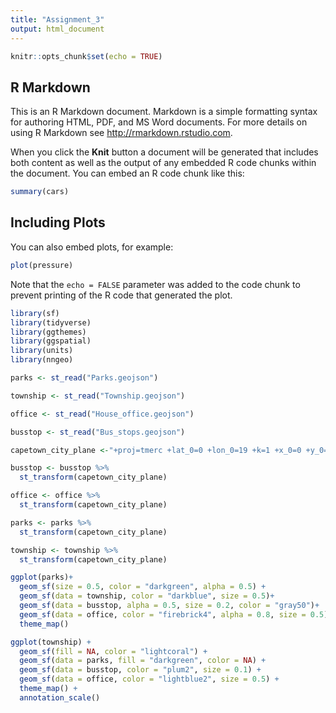 ```yaml
---
title: "Assignment_3"
output: html_document
---
```


```r
knitr::opts_chunk$set(echo = TRUE)
```

## R Markdown

This is an R Markdown document. Markdown is a simple formatting syntax for authoring HTML, PDF, and MS Word documents. For more details on using R Markdown see <http://rmarkdown.rstudio.com>.

When you click the **Knit** button a document will be generated that includes both content as well as the output of any embedded R code chunks within the document. You can embed an R code chunk like this:

```r
summary(cars)
```

## Including Plots

You can also embed plots, for example:

```r
plot(pressure)
```

Note that the `echo = FALSE` parameter was added to the code chunk to prevent printing of the R code that generated the plot.

```r
library(sf)
library(tidyverse)
library(ggthemes)
library(ggspatial)
library(units)
library(nngeo)
```


```r
parks <- st_read("Parks.geojson")
```


```r
township <- st_read("Township.geojson")
```
```r
office <- st_read("House_office.geojson")
```

```r
busstop <- st_read("Bus_stops.geojson")
```
```r
capetown_city_plane <-"+proj=tmerc +lat_0=0 +lon_0=19 +k=1 +x_0=0 +y_0=0 +ellps=WGS84 +units=m +no_defs"

busstop <- busstop %>%
  st_transform(capetown_city_plane)

office <- office %>%
  st_transform(capetown_city_plane)

parks <- parks %>%
  st_transform(capetown_city_plane)

township <- township %>%
  st_transform(capetown_city_plane)
```

```r
ggplot(parks)+
  geom_sf(size = 0.5, color = "darkgreen", alpha = 0.5) +
  geom_sf(data = township, color = "darkblue", size = 0.5)+
  geom_sf(data = busstop, alpha = 0.5, size = 0.2, color = "gray50")+
  geom_sf(data = office, color = "firebrick4", alpha = 0.8, size = 0.5)
  theme_map()
```
```r
ggplot(township) +
  geom_sf(fill = NA, color = "lightcoral") +
  geom_sf(data = parks, fill = "darkgreen", color = NA) +
  geom_sf(data = busstop, color = "plum2", size = 0.1) +
  geom_sf(data = office, color = "lightblue2", size = 0.5) +
  theme_map() +
  annotation_scale()
```
 
